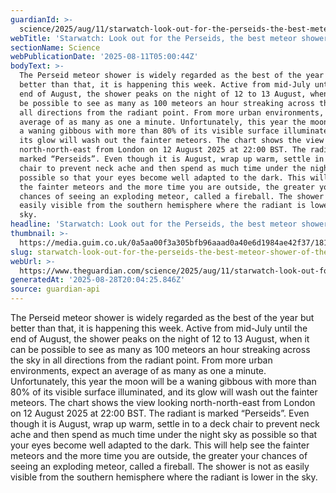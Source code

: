 ```yaml
---
guardianId: >-
  science/2025/aug/11/starwatch-look-out-for-the-perseids-the-best-meteor-shower-of-the-year
webTitle: 'Starwatch: Look out for the Perseids, the best meteor shower of the year'
sectionName: Science
webPublicationDate: '2025-08-11T05:00:44Z'
bodyText: >-
  The Perseid meteor shower is widely regarded as the best of the year but
  better than that, it is happening this week. Active from mid-July until the
  end of August, the shower peaks on the night of 12 to 13 August, when it can
  be possible to see as many as 100 meteors an hour streaking across the sky in
  all directions from the radiant point. From more urban environments, expect an
  average of as many as one a minute. Unfortunately, this year the moon will be
  a waning gibbous with more than 80% of its visible surface illuminated, and
  its glow will wash out the fainter meteors. The chart shows the view looking
  north-north-east from London on 12 August 2025 at 22:00 BST. The radiant is
  marked “Perseids”. Even though it is August, wrap up warm, settle in to a deck
  chair to prevent neck ache and then spend as much time under the night sky as
  possible so that your eyes become well adapted to the dark. This will help see
  the fainter meteors and the more time you are outside, the greater your
  chances of seeing an exploding meteor, called a fireball. The shower is not as
  easily visible from the southern hemisphere where the radiant is lower in the
  sky.
headline: 'Starwatch: Look out for the Perseids, the best meteor shower of the year'
thumbnail: >-
  https://media.guim.co.uk/0a5aa00f3a305bfb96aaad0a40e6d1984ae42f37/181_12_963_770/500.jpg
slug: starwatch-look-out-for-the-perseids-the-best-meteor-shower-of-the-year
webUrl: >-
  https://www.theguardian.com/science/2025/aug/11/starwatch-look-out-for-the-perseids-the-best-meteor-shower-of-the-year
generatedAt: '2025-08-28T20:04:25.846Z'
source: guardian-api
---
```

The Perseid meteor shower is widely regarded as the best of the year but better than that, it is happening this week. Active from mid-July until the end of August, the shower peaks on the night of 12 to 13 August, when it can be possible to see as many as 100 meteors an hour streaking across the sky in all directions from the radiant point. From more urban environments, expect an average of as many as one a minute. Unfortunately, this year the moon will be a waning gibbous with more than 80% of its visible surface illuminated, and its glow will wash out the fainter meteors. The chart shows the view looking north-north-east from London on 12 August 2025 at 22:00 BST. The radiant is marked “Perseids”. Even though it is August, wrap up warm, settle in to a deck chair to prevent neck ache and then spend as much time under the night sky as possible so that your eyes become well adapted to the dark. This will help see the fainter meteors and the more time you are outside, the greater your chances of seeing an exploding meteor, called a fireball. The shower is not as easily visible from the southern hemisphere where the radiant is lower in the sky.
